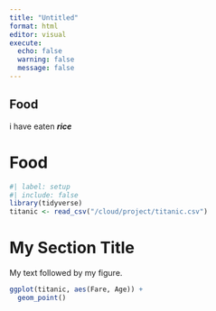 ```yaml
---
title: "Untitled"
format: html
editor: visual
execute:
  echo: false
  warning: false
  message: false
---
```


## Food

i have eaten ***rice***

# Food

```r
#| label: setup
#| include: false
library(tidyverse)
titanic <- read_csv("/cloud/project/titanic.csv")
```
# My Section Title
My text followed by my figure.
```r
ggplot(titanic, aes(Fare, Age)) +
  geom_point()

```


